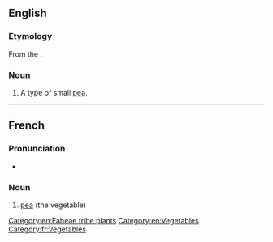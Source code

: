 ==English==

===Etymology===
From the {{etyl|fr|en}}.

===Noun===
{{en-noun|-}}

# A type of small [[pea]].

[[Category:en:Fabeae tribe plants]]
[[Category:en:Vegetables]]

----

==French==

===Pronunciation===
* {{audio|Fr-un petit pois.ogg|Audio|lang=fr}}

===Noun===
{{fr-noun|m|petits pois}}

# [[pea]] (the vegetable)

[[Category:fr:Vegetables]]